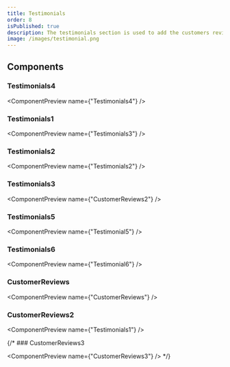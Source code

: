 ```yaml
---
title: Testimonials
order: 8
isPublished: true
description: The testimonials section is used to add the customers reviews and satisfaction.
image: /images/testimonial.png
---
```


## Components

### Testimonials4
<ComponentPreview name={"Testimonials4"} />

### Testimonials1

<ComponentPreview name={"Testimonials3"} />

### Testimonials2

<ComponentPreview name={"Testimonials2"} />

### Testimonials3

<ComponentPreview name={"CustomerReviews2"} />



### Testimonials5
<ComponentPreview name={"Testimonial5"} />

### Testimonials6
<ComponentPreview name={"Testimonial6"} />

### CustomerReviews
<ComponentPreview name={"CustomerReviews"} />

### CustomerReviews2
<ComponentPreview name={"Testimonials1"} />

{/* ### CustomerReviews3

<ComponentPreview name={"CustomerReviews3"} /> */}